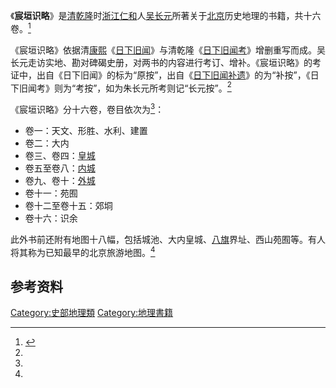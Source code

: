 《'''宸垣识略'''》是[[清|清]][[乾隆|乾隆]]时[[浙江|浙江]][[仁和县|仁和]]人[[吴长元|吴长元]]所著关于[[北京|北京]]历史地理的书籍，共十六卷。<ref name=zxcao>{{cite book|editor=曹子西|title=北京历史人物传 下卷|date=2014-02|publisher=北京燕山出版社|location=北京|isbn=978-7-5402-3311-2|pages=518-9}}</ref>

《宸垣识略》依据清[[康熙|康熙]]《[[日下旧闻|日下旧闻]]》与清乾隆《[[日下旧闻考|日下旧闻考]]》增删重写而成。吴长元走访实地、勘对碑碣史册，对两书的内容进行考订、增补。《宸垣识略》的考证中，出自《日下旧闻》的标为“原按”，出自《[[日下旧闻补遗|日下旧闻补遗]]》的为“补按”，《日下旧闻考》则为“考按”，如为朱长元所考则记“长元按”。<ref name=zxcao/>

《宸垣识略》分十六卷，卷目依次为<ref name=zxcao/>：
* 卷一：天文、形胜、水利、建置
* 卷二：大内
* 卷三、卷四：[[北京皇城|皇城]]
* 卷五至卷八：[[北京内城|内城]]
* 卷九、卷十：[[北京外城|外城]]
* 卷十一：苑囿
* 卷十二至卷十五：郊垌
* 卷十六：识余
此外书前还附有地图十八幅，包括城池、大内皇城、[[八旗|八旗]]界址、西山苑囿等。有人将其称为已知最早的北京旅游地图。<ref name=zxcao/>

== 参考资料==
{{reflist}}

[[Category:史部地理類|Category:史部地理類]]
[[Category:地理書籍|Category:地理書籍]]